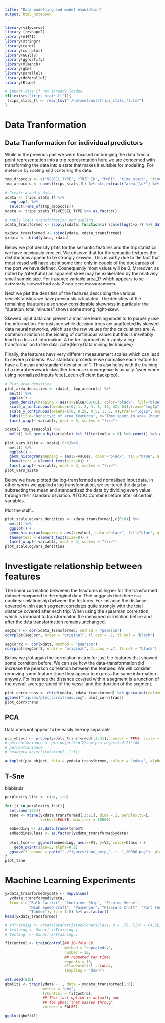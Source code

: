 ```yaml
---
title: "Data modelling and model evaulation"
output: html_notebook
---
```

```r
library(tidyverse)
library (reshape2)
library(e1071)
library(stringr)
library(caret)
library(corrplot)
library(GGally)
library(ggfortify)
library(mlbench)
library(gbm)
library(parallel)
library(doParallel)
library(Rtsne)
```

```r
# Import data if not already loaded.
if(!exists("trips_stats_fl")){
 trips_stats_fl <- read_tsv("./dataset/out/trips_stats_fl.tsv")
}
```
# Data Tranformation
## Data Tranformation for individual predictors
While in the previous part we were focused on bringing the data from a point 
representation into a trip representation here we are concerned with 
transforming the data into a state that makes it suitable for modelling. For 
instance by scaling and centering the data.
```r
tmp_dropcols <- c("VESSEL_TYPE", "TRIP_ID", "MMSI", "time_start", "time_end")
tmp_areacols <- names(trips_stats_fl) %>% str_extract("area_\\d*") %>% na.omit() %>% as.vector()

# Create x and y data. 
xdata <- trips_stats_fl %>%
  ungroup() %>% 
  select(-one_of(tmp_dropcols))
ydata <- trips_stats_fl$VESSEL_TYPE %>% as.factor()

# Apply log+1 transformation and scaling. 
xdata_transformed <- sapply(xdata, function(x) scale(log(1+x))) %>% data.frame()

yxdata_transformed <- cbind(ydata, xdata_transformed)
yxdata <- cbind(ydata, xdata)
```

Below we plot density plots for the semantic features and the trip statistics we
have previously created. We observe that for the semantic features the 
distributions appear to be strongly skewed. This is partly due to the fact that 
most vessel will have spent some time only in couple of the dock areas of the 
port we have defined. Cosnequently most values will be 0.  Moreover, as noted by
/cite{Kuhn} an apparent skew may be exaberated by the relatively small sample 
size. For instance variable area_17 which appears to be extremely skewed had 
only 7 non-zero measurements. 

Next we plot the densities of the features describing the various
vesselstatistics we have previously calculated. The densities of the remaining
feautures also show considerable skewness in particular the
"duration_total_minutes" shows some strong right-skew.

Skewed input data can prevent a machine learning model to to porperly use the
information. For instance while decision trees are unaffected by skewed data
neural networks, which use the raw values for the calculations are. A common
solution is the binning of continuous values but this is inevitably lead to a
loss of information. A better approach is to apply a log-transformation to the
data. /cite{Berry Data mining techniques}

Finally, the features have very different measurement scales which can lead to
severe problems. As a standard procedure we normalise each feature to have 
a 0 mean and standard deviation of 1. This also helps with the training of a
neural netwwork classifier because convergence is usually faster when using
normalized inputs /cite{Lecun efficient backprop}.
```r
# Plot area densities
plot_area_densities <- xdata[, tmp_areacols] %>% 
  melt() %>% 
  ggplot() +
  geom_density(mapping = aes(x=value/60/60), color="black", fill="blue", alpha=0.3) +
  scale_x_continuous(breaks=c(0, 1, 2, 4, 8, 16, 32, 64),trans="log1p", expand=c(0,0)) +
  scale_y_continuous(breaks=c(0, 0.25, 0.5, 1, 2, 4),trans="log1p", expand=c(0,0)) +
  labs(title="Densityes of area features", x="Time spent in area [hours]", y="Density") +
  facet_wrap(~ variable, ncol = 5, scales = "free")

xdata[, tmp_areacols] %>% 
  melt() %>% group_by(variable) %>% filter(value > 0) %>% count() %>% arrange(n)

plot_vars_histo <- xdata[,0:6]%>%
  melt() %>%
  ggplot() +
  geom_histogram(mapping = aes(x=value), color="black", fill="blue", alpha=0.3) +
  theme(text = element_text(size=8)) +
  facet_wrap(~ variable, ncol = 3, scales = "free")
plot_vars_histo
```

Below we have plotted the log-transformed and normalised input data. In other 
words we applied a log transformation, we centered the data by subtracting the 
mean and standardized the data by dividing every value through their standard 
deviation. #TODO Combine before after of certain variables. 

Plot the stuff...

```r
plot_scalelogvars_densities <- xdata_transformed[,c(0:6)] %>%
  melt() %>%
  ggplot() +
  geom_histogram(mapping = aes(x=value), color="black", fill="blue", alpha=0.3) +
  theme(text = element_text(size=8)) +
  facet_wrap(~ variable, ncol = 3, scales = "free")
plot_scalelogvars_densities
```

# Investigate relationship between features
The linear correlation betweeen the feautures is higher for the transformed
dataset compared to the original data. Thid suggests that there is a nonlinear
relationship between the features. For instance the distance covered within each
segment correlates quite strongly with the total distance covered after each
trip. When using the spearman correlation, which is invariant to transformaiton
the measured correlation before and after the data transformation remains 
unchanged. 
```r
segCorr <- cor(xdata_transformed, method = "pearson")
corrplot(segCorr, order = "original", tl.cex = .7, tl.col = "black")

segCorr2 <- cor(xdata, method = "pearson")
corrplot(segCorr2, order = "original", tl.cex = .7, tl.col = "black")
```
Below we plot again the correlation matrix for just the features that showed
some correltion before. We can see how the data-transformation did increase the 
pearson correlation between the features. We will consider removing some feature
since they appear to express the same information anyway. For instance the
distance covered within a segment is a function of the overall average speed of
the vessel and the duration of the segment.
```r
plot_corrxtrans <- cbind(ydata, xdata_transformed) %>% ggscatmat(columns = 1:6, color="ydata", alpha=0.1, corMethod="pearson")
ggsave("figures/plot_corrxtrans.png", plot_corrxtrans)
plot_corrxtrans
```

## PCA
Data does not appear to be easily linearly separable. 
```r
pca_object <- prcomp(yxdata_transformed[,2:21], center = TRUE, scale = TRUE)
# percentVariance <- pca_object$sd^2/sum(pca_object$sd^2)*100
# percentVariance
# head(pca_object$rotation[, 1:3])

autoplot(pca_object, data = yxdata_transformed, colour = 'ydata', alpha=1, size=3)
```

## T-Sne
blablabla
```r

perplexity_list <- c(80, 120)

for (i in perplexity_list){
  set.seed(1234)
  tsne <- Rtsne(yxdata_transformed[,2:21], dims = 2, perplexity=i, 
                verbose=FALSE, max_iter = 10000)
  
  embedding <- as.data.frame(tsne$Y)
  embedding$Class <- as.factor(yxdata_transformed$ydata)
  
  plot_tsne <- ggplot(embedding, aes(x=V1, y=V2, color=Class)) +
    geom_point(size=2, alpha=0.2)
  ggsave(filename = paste("./figures/tsne_perp_", i, "_10000.png"), plot = plot_tsne)
}
plot_tsne
```


# Machine Learning Experiments
```r

yxdata_transformed$ydata <- mapvalues(
  yxdata_transformed$ydata,
  from = c("Bulk Carrier", "Container Ship", "Fishing Vessel", 
           "High Speed Craft", "Passenger", "Pleasure Craft", "Port Tender",
           "Tanker"), to = 1:8) %>% as.factor()
head(yxdata_transformed)
```


```r
# inTraining <- createDataPartition(Sonar$Class, p = .75, list = FALSE)
# training <- Sonar[ inTraining,]
# testing  <- Sonar[-inTraining,]

fitControl <- trainControl(## 10-fold CV
                           method = "repeatedcv",
                           number = 10,
                           ## repeated ten times
                           repeats = 10, 
                           allowParallel = FALSE, 
                           sampling = "down")

set.seed(825)
gbmFit1 <- train(ydata ~ ., data = yxdata_transformed[1:6], 
                 method = "gbm", 
                 trControl = fitControl,
                 ## This last option is actually one
                 ## for gbm() that passes through
                 verbose = FALSE)

ggplot(gbmFit1)
```
